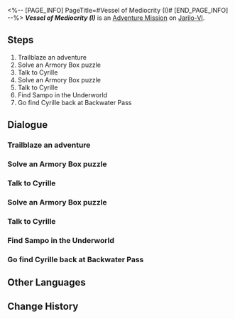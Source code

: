 <%-- [PAGE_INFO]
PageTitle=#Vessel of Mediocrity (I)#
[END_PAGE_INFO] --%>
{{Stub|Dialogue.}}
{{Mission Infobox
|id            = 2010302
|title         = 
|image         = <!--Mission Vessel of Mediocrity (I).png-->
|type          = Adventure
|event_name    = 
|chapter       = 
|requirements  = [[Trailblaze Mission]] ''[[Lying in Rust]]'' completed
|summary       = You find a strange little girl &mdash; Cyrille &mdash; in the Fragmentum. You helped her to solve two puzzles, but somehow she still doesn't want to leave the Fragmentum with you. Sensing something amiss, you decide to ask Sampo for help, only to find that Cyrille has mysteriously disappeared upon your return.
|characters    = Trailblazer
|startLocation = [[Jarilo-VI]] - [[Backwater Pass]]
|world         = Jarilo-VI
|area          = Backwater Pass
|prev          = 
|next          = 
|rewards       = Trailblaze EXP*100; Stellar Jade*30; Shield (Item)*100; Sparse Aether*6; Cyrille (Readable)*1 { text = Cyrille: An Old Diary }; Credit*6,000
}}
'''''Vessel of Mediocrity (I)''''' is an [[Adventure Mission]] on [[Jarilo-VI]].

==Steps==
# Trailblaze an adventure
# Solve an Armory Box puzzle
# Talk to Cyrille
# Solve an Armory Box puzzle
# Talk to Cyrille
# Find Sampo in the Underworld
# Go find Cyrille back at Backwater Pass

<!--
==Gameplay Notes==

--><!--
==Trial Character==

-->
==Dialogue==
{{Stub Dialogue}}

===Trailblaze an adventure===
{{Mission Description|type=adventure|location=Backwater Pass|Those on the Path of Trailblaze will encounter all kinds of strange people and odd anecdotes during the journey. Not only do these trivial stories fill up trailblazers' journals, but they also deepen their connections to all worlds.}}
{{Dialogue Start}}
:{{tx}}
{{Dialogue End}}

===Solve an Armory Box puzzle===
{{Mission Description|type=adventure|location=Backwater Pass|update|You find a strange little girl in the Fragmentum.<br />What's she doing in here? You try to communicate with her, but failed to learn anything useful.<br />The girl is being haunted by a mysterious "puzzle"... Perhaps you can help her escape this dangerous place?}}
{{Dialogue Start}}
:{{tx}}
{{Dialogue End}}

===Talk to Cyrille===
{{Mission Description|type=adventure|location=Backwater Pass|update|You find a strange little girl, Cyrille, in the Fragmentum.<br />She's troubled by an Armory Box puzzle in front of her &mdash; you helped her solve it.<br />Talk to Cyrille, and see if you can learn more about her past.}}
{{Dialogue Start}}
:{{tx}}
{{Dialogue End}}

===Solve an Armory Box puzzle===
{{Mission Description|type=adventure|location=Backwater Pass|update|You find a strange little girl, Cyrille, in the Fragmentum.<br />You helped her solve an Armory Box puzzle, but another weird puzzle appeared out of thin air.<br />You feel things are starting to get really weird... But a kind-hearted Trailblazer can't just leave a little girl out here all alone. Help her out again.}}
{{Dialogue Start}}
:{{tx}}
{{Dialogue End}}

===Talk to Cyrille===
{{Mission Description|type=adventure|location=Backwater Pass|update|You find a strange little girl, Cyrille, in the Fragmentum.<br />You helped her solve another Armory Box puzzle, earning heartfelt praises from her.<br />Talk to her again and ask why she doesn't want to leave the Fragmentum.}}
{{Dialogue Start}}
:{{tx}}
{{Dialogue End}}

===Find Sampo in the Underworld===
{{Mission Description|type=adventure|location=Boulder Town|update|You find a strange little girl, Cyrille, in the Fragmentum.<br />You helped her to solve two puzzles, but somehow she still doesn't want to leave the Fragmentum with you.<br />In desperation, you resort to asking a master for help...}}
{{Dialogue Start}}
:{{tx}}
{{Dialogue End}}

===Go find Cyrille back at Backwater Pass===
{{Mission Description|type=adventure|location=Backwater Pass|update|You find a strange little girl, Cyrille, in the Fragmentum.<br />You helped her to solve two puzzles, but somehow she still doesn't want to leave the Fragmentum with you.<br />Sampo finally agrees to help you resolve things &mdash; Go back to Backwater Pass and prove to him you're not crazy.}}
{{Dialogue Start}}
:{{tx}}
{{Dialogue End}}

==Other Languages==
{{Other Languages
|en   = Vessel of Mediocrity (I)
|zhs  = 庸人的容器•其一
|zht  = 庸人的容器•其一
|ja   = 凡人の容器・その1
|ko   = 어리석은 자의 용기(容器)•1
|es   = Recipiente de la mediocridad&nbsp;I
|fr   = Réceptacle de médiocrité (I)
|ru   = Сосуд заурядности I
|th   = ภาชนะแห่งสามัญ 1
|vi   = Rương Của Kẻ Tầm Thường-1
|de   = Behältnis des Mittelmaßes (Teil 1)
|id   = Wadah Orang Biasa (Bagian I)
|pt   = Recipiente da Mediocridade (I)
}}

==Change History==
{{Change History|1.0}}
